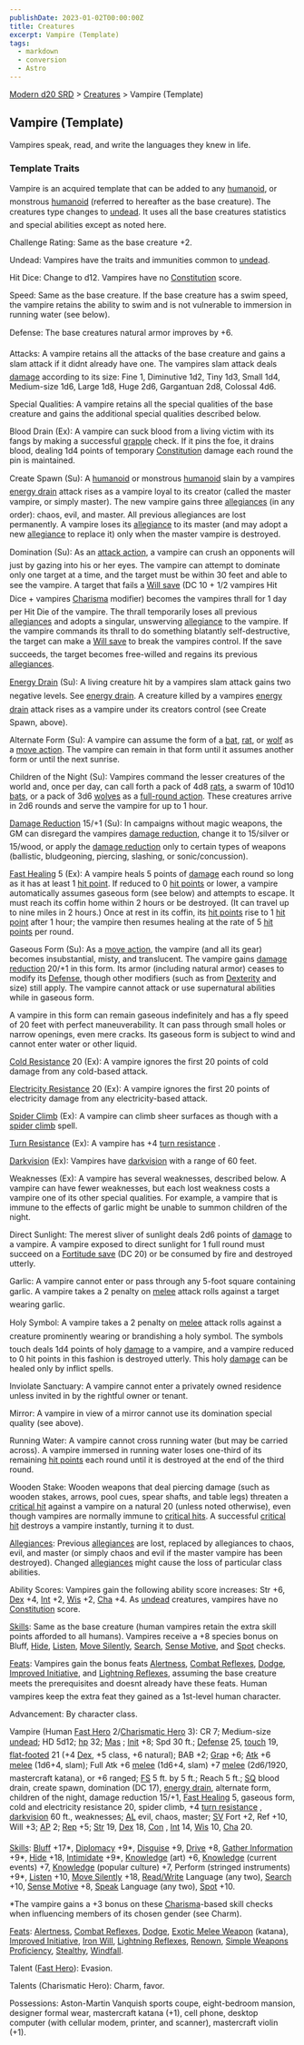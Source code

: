 ```yaml
---
publishDate: 2023-01-02T00:00:00Z
title: Creatures
excerpt: Vampire (Template)
tags:
  - markdown
  - conversion
  - Astro
---
```


[Modern d20 SRD](/#modernD20) > [Creatures](modern-d20-srd-creatures-index) > Vampire (Template)

## Vampire (Template)

Vampires speak, read, and write the languages they knew in life.

### Template Traits

Vampire is an acquired template that can be added to any [humanoid](modern-d20-srd-creature-types-humanoid), or monstrous [humanoid](modern-d20-srd-creature-types-humanoid) (referred to hereafter as the base creature). The creatures type changes to [undead](modern-d20-srd-creature-types-undead). It uses all the base creatures statistics and special abilities except as noted here.

Challenge Rating: Same as the base creature +2.

Undead: Vampires have the traits and immunities common to [undead](modern-d20-srd-creature-types-undead).

Hit Dice: Change to d12. Vampires have no [Constitution](modern-d20-srd-basics-ability-scores) score.

Speed: Same as the base creature. If the base creature has a swim speed, the vampire retains the ability to swim and is not vulnerable to immersion in running water (see below).

Defense: The base creatures natural armor improves by +6.

Attacks: A vampire retains all the attacks of the base creature and gains a slam attack if it didnt already have one. The vampires slam attack deals [damage](modern-d20-srd-combat-damage) according to its size: Fine 1, Diminutive 1d2, Tiny 1d3, Small 1d4, Medium-size 1d6, Large 1d8, Huge 2d6, Gargantuan 2d8, Colossal 4d6.

Special Qualities: A vampire retains all the special qualities of the base creature and gains the additional special qualities described below.

Blood Drain (Ex): A vampire can suck blood from a living victim with its fangs by making a successful [grapple](modern-d20-srd-combat-grapple) check. If it pins the foe, it drains blood, dealing 1d4 points of temporary [Constitution](modern-d20-srd-basics-ability-scores) damage each round the pin is maintained.

Create Spawn (Su): A [humanoid](modern-d20-srd-creature-types-humanoid) or monstrous [humanoid](modern-d20-srd-creature-types-humanoid) slain by a vampires [energy drain](modern-d20-srd-special-abilities-energy-drain) attack rises as a vampire loyal to its creator (called the master vampire, or simply master). The new vampire gains three [allegiances](modern-d20-srd-basics-allegiances) (in any order): chaos, evil, and master. All previous allegiances are lost permanently. A vampire loses its [allegiance](modern-d20-srd-basics-allegiances) to its master (and may adopt a new [allegiance](modern-d20-srd-basics-allegiances) to replace it) only when the master vampire is destroyed.

Domination (Su): As an [attack action](modern-d20-srd-combat-attack-actions), a vampire can crush an opponents will just by gazing into his or her eyes. The vampire can attempt to dominate only one target at a time, and the target must be within 30 feet and able to see the vampire. A target that fails a [Will save](modern-d20-srd-basics-saving-throws) (DC 10 + 1/2 vampires Hit Dice + vampires [Charisma](modern-d20-srd-basics-ability-scores) modifier) becomes the vampires thrall for 1 day per Hit Die of the vampire. The thrall temporarily loses all previous [allegiances](modern-d20-srd-basics-allegiances) and adopts a singular, unswerving [allegiance](modern-d20-srd-basics-allegiances) to the vampire. If the vampire commands its thrall to do something blatantly self-destructive, the target can make a [Will save](modern-d20-srd-basics-saving-throws) to break the vampires control. If the save succeeds, the target becomes free-willed and regains its previous [allegiances](modern-d20-srd-basics-allegiances).

[Energy Drain](modern-d20-srd-special-abilities-energy-drain) (Su): A living creature hit by a vampires
slam attack gains two negative levels. See [energy drain](modern-d20-srd-special-abilities-energy-drain).
A creature killed by a vampires [energy drain](modern-d20-srd-special-abilities-energy-drain) attack rises as a vampire under its creators control (see Create Spawn, above).

Alternate Form (Su): A vampire can assume the form of a [bat](modern-d20-srd-creatures-bat), [rat](modern-d20-srd-creatures-rat), or [wolf](modern-d20-srd-creatures-wolf) as a [move action](modern-d20-srd-combat-move-actions). The vampire can remain in that form until it assumes another form or until the next sunrise.

Children of the Night (Su): Vampires command the lesser creatures of the world and, once per day, can call forth a pack of 4d8 [rats](modern-d20-srd-creatures-rat), a swarm of 10d10 [bats](modern-d20-srd-creatures-bat), or a pack of 3d6 [wolves](modern-d20-srd-creatures-wolf) as a [full-round action](modern-d20-srd-combat-full-round-actions). These creatures arrive in 2d6 rounds and serve the vampire for up to 1 hour.

[Damage Reduction](modern-d20-srd-special-abilities-damage-reduction) 15/+1 (Su): In campaigns without magic weapons, the GM can disregard the vampires [damage reduction](modern-d20-srd-special-abilities-damage-reduction), change it to 15/silver or 15/wood, or apply the [damage reduction](modern-d20-srd-special-abilities-damage-reduction) only to certain types of weapons (ballistic, bludgeoning, piercing, slashing, or sonic/concussion).

[Fast Healing](modern-d20-srd-special-abilities-fast-healing) 5 (Ex): A vampire heals 5 points of [damage](modern-d20-srd-combat-damage) each round so long as it has at least 1 [hit point](modern-d20-srd-combat-hit-points). If reduced to 0 [hit points](modern-d20-srd-combat-hit-points) or lower, a vampire automatically assumes gaseous form (see below) and attempts to escape. It must reach its coffin home within 2 hours or be destroyed. (It can travel up to nine miles in 2 hours.) Once at rest in its coffin, its [hit points](modern-d20-srd-combat-hit-points) rise to 1 [hit point](modern-d20-srd-combat-hit-points) after 1 hour; the vampire then resumes healing at the rate of 5 [hit points](modern-d20-srd-combat-hit-points) per round.

Gaseous Form (Su): As a [move action](modern-d20-srd-combat-move-actions), the vampire (and all its gear) becomes insubstantial, misty, and translucent. The vampire gains [damage reduction](modern-d20-srd-special-abilities-damage-reduction) 20/+1 in this form. Its armor (including natural armor) ceases to modify its [Defense](modern-d20-srd-combat-defense), though other modifiers (such as from [Dexterity](modern-d20-srd-basics-ability-scores) and size) still apply. The vampire cannot attack or use supernatural abilities while in gaseous form.

A vampire in this form can remain gaseous indefinitely and has a fly speed of 20 feet with perfect maneuverability. It can pass through small holes or narrow openings, even mere cracks. Its gaseous form is subject to wind and cannot enter water or other liquid.

[Cold Resistance](modern-d20-srd-special-abilities-resistance-to-energy) 20 (Ex): A vampire ignores the first 20 points of cold damage from any cold-based attack.

[Electricity Resistance](modern-d20-srd-special-abilities-resistance-to-energy) 20 (Ex): A vampire ignores the first 20 points of electricity damage from any electricity-based attack.

[Spider Climb](modern-d20-srd-fx-spider-climb) (Ex): A vampire can climb sheer surfaces as though with a [spider climb](modern-d20-srd-fx-spider-climb) spell.

[Turn Resistance](modern-d20-srd-special-abilities-turn-resistance) (Ex): A vampire has +4 [turn resistance](modern-d20-srd-special-abilities-turn-resistance) .

[Darkvision](modern-d20-srd-special-abilities-darkvision) (Ex): Vampires have [darkvision](modern-d20-srd-special-abilities-darkvision) with a range of 60 feet.

Weaknesses (Ex): A vampire has several weaknesses, described below. A vampire can have fewer weaknesses, but each lost weakness costs a vampire one of its other special qualities. For example, a vampire that is immune to the effects of garlic might be unable to summon children of the night.

Direct Sunlight: The merest sliver of sunlight deals 2d6 points of [damage](modern-d20-srd-combat-damage) to a vampire. A vampire exposed to direct sunlight for 1 full round must succeed on a [Fortitude save](modern-d20-srd-basics-saving-throws) (DC 20) or be consumed by fire and destroyed utterly.

Garlic: A vampire cannot enter or pass through any 5-foot square containing garlic. A vampire takes a 2 penalty on [melee](modern-d20-srd-combat-attack-roll) attack rolls against a target wearing garlic.

Holy Symbol: A vampire takes a 2 penalty on [melee](modern-d20-srd-combat-attack-roll) attack rolls against a creature prominently wearing or brandishing a holy symbol. The symbols touch deals 1d4 points of holy [damage](modern-d20-srd-combat-damage) to a vampire, and a vampire reduced to 0 hit points in this fashion is destroyed utterly. This holy [damage](modern-d20-srd-combat-damage) can be healed only by inflict spells.

Inviolate Sanctuary: A vampire cannot enter a privately owned residence unless invited in by the rightful owner or tenant.

Mirror: A vampire in view of a mirror cannot use its domination special quality (see above).

Running Water: A vampire cannot cross running water (but may be carried across). A vampire immersed in running water loses one-third of its remaining [hit points](modern-d20-srd-combat-hit-points) each round until it is destroyed at the end of the third round.

Wooden Stake: Wooden weapons that deal piercing damage (such as wooden stakes, arrows, pool cues, spear shafts, and table legs) threaten a [critical hit](modern-d20-srd-combat-critical-hits) against a vampire on a natural 20 (unless noted otherwise), even though vampires are normally immune to [critical hits](modern-d20-srd-combat-critical-hits). A successful [critical hit](modern-d20-srd-combat-critical-hits) destroys a vampire instantly, turning it to dust.

[Allegiances](modern-d20-srd-basics-allegiances): Previous [allegiances](modern-d20-srd-basics-allegiances) are lost, replaced by allegiances to chaos, evil, and master (or simply chaos and evil if the master vampire has been destroyed). Changed [allegiances](modern-d20-srd-basics-allegiances) might cause the loss of particular class abilities.

Ability Scores: Vampires gain the following ability score increases: Str +6, [Dex](modern-d20-srd-basics-ability-scores) +4, [Int](modern-d20-srd-basics-ability-scores) +2, [Wis](modern-d20-srd-basics-ability-scores) +2, [Cha](modern-d20-srd-basics-ability-scores) +4. As [undead](modern-d20-srd-creature-types-undead) creatures, vampires have no [Constitution](modern-d20-srd-basics-ability-scores) score.

[Skills](modern-d20-srd-skills-index): Same as the base creature (human vampires retain the extra skill points afforded to all humans). Vampires receive a +8 species bonus on Bluff, [Hide](modern-d20-srd-skills-hide), [Listen](modern-d20-srd-skills-listen), [Move Silently](modern-d20-srd-skills-move-silently), [Search](modern-d20-srd-skills-search), [Sense Motive](modern-d20-srd-skills-sense-motive), and [Spot](modern-d20-srd-skills-spot) checks.

[Feats](modern-d20-srd-feats-index): Vampires gain the bonus feats [Alertness](modern-d20-srd-feats-alertness), [Combat Reflexes](modern-d20-srd-feats-combat-reflexes), [Dodge](modern-d20-srd-feats-dodge), [Improved Initiative](modern-d20-srd-feats-improved-initiative), and [Lightning Reflexes](modern-d20-srd-feats-lightning-reflexes), assuming the base creature meets the prerequisites and doesnt already have these feats. Human vampires keep the extra feat they gained as a 1st-level human character.

Advancement: By character class.

Vampire (Human [Fast Hero](modern-d20-srd-classes-basic-fast-hero) 2/[Charismatic Hero](modern-d20-srd-classes-basic-charismatic-hero) 3): CR 7; Medium-size [undead](modern-d20-srd-creature-types-undead); HD 5d12; [hp](modern-d20-srd-combat-hit-points) 32; [Mas](modern-d20-srd-creatures-creature-overview) ; [Init](modern-d20-srd-combat-initiative) +8; Spd 30 ft.; [Defense](modern-d20-srd-combat-defense) 25, [touch](modern-d20-srd-combat-attack-actions) 19, [flat-footed](modern-d20-srd-combat-surprise) 21 (+4 [Dex](modern-d20-srd-basics-ability-scores), +5 class, +6 natural); BAB +2; [Grap](modern-d20-srd-combat-grapple) +6; [Atk](modern-d20-srd-combat-attack-roll) +6 [melee](modern-d20-srd-combat-attack-roll) (1d6+4, slam); Full Atk +6 [melee](modern-d20-srd-combat-attack-roll) (1d6+4, slam) +7 [melee](modern-d20-srd-combat-attack-roll) (2d6/1920, mastercraft katana), or +6 ranged; [FS](modern-d20-srd-creatures-creature-overview) 5 ft. by 5 ft.; Reach 5 ft.; [SQ](modern-d20-srd-creatures-creature-overview) blood drain, create spawn, domination (DC 17), [energy drain](modern-d20-srd-special-abilities-energy-drain),
alternate form, children of the night, damage reduction 15/+1, [Fast Healing](modern-d20-srd-special-abilities-fast-healing) 5, gaseous form, cold and electricity resistance 20, spider climb, +4 [turn resistance](modern-d20-srd-special-abilities-turn-resistance) , [darkvision](modern-d20-srd-special-abilities-darkvision) 60 ft., weaknesses; [AL](modern-d20-srd-basics-allegiances) evil, chaos, master; [SV](modern-d20-srd-basics-saving-throws) Fort +2, Ref +10, Will +3; [AP](modern-d20-srd-creatures-creature-overview) 2; [Rep](modern-d20-srd-creatures-creature-overview) +5; [Str](modern-d20-srd-basics-ability-scores) 19, [Dex](modern-d20-srd-basics-ability-scores) 18, [Con](modern-d20-srd-basics-ability-scores) , [Int](modern-d20-srd-basics-ability-scores) 14, [Wis](modern-d20-srd-basics-ability-scores) 10, [Cha](modern-d20-srd-basics-ability-scores) 20.

[Skills](modern-d20-srd-skills-index): [Bluff](modern-d20-srd-skills-bluff) +17*, [Diplomacy](modern-d20-srd-skills-diplomacy) +9*, [Disguise](modern-d20-srd-skills-disguise) +9, [Drive](modern-d20-srd-skills-drive) +8, [Gather Information](modern-d20-srd-skills-gather-information) +9*, [Hide](modern-d20-srd-skills-hide) +18, [Intimidate](modern-d20-srd-skills-intimidate) +9*, [Knowledge](modern-d20-srd-skills-knowledge) (art) +6, [Knowledge](modern-d20-srd-skills-knowledge) (current events) +7, [Knowledge](modern-d20-srd-skills-knowledge) (popular culture) +7, Perform (stringed instruments) +9\*, [Listen](modern-d20-srd-skills-listen) +10, [Move Silently](modern-d20-srd-skills-move-silently) +18, [Read/Write](modern-d20-srd-skills-read-write-language) Language (any two), [Search](modern-d20-srd-skills-search) +10, [Sense Motive](modern-d20-srd-skills-sense-motive) +8, [Speak](modern-d20-srd-skills-speak-language) Language (any two), [Spot](modern-d20-srd-skills-spot) +10.

\*The vampire gains a +3 bonus on these [Charisma](modern-d20-srd-basics-ability-scores)-based skill checks when influencing members of its chosen gender (see Charm).

[Feats](modern-d20-srd-feats-index): [Alertness](modern-d20-srd-feats-alertness), [Combat Reflexes](modern-d20-srd-feats-combat-reflexes), [Dodge](modern-d20-srd-feats-dodge), [Exotic Melee Weapon](modern-d20-srd-feats-exotic-melee-weapons-proficiency) (katana), [Improved Initiative](modern-d20-srd-feats-improved-initiative), [Iron Will](modern-d20-srd-feats-iron-will), [Lightning Reflexes](modern-d20-srd-feats-lightning-reflexes), [Renown](modern-d20-srd-feats-renown), [Simple Weapons Proficiency](modern-d20-srd-feats-simple-weapons-proficiency), [Stealthy](modern-d20-srd-feats-stealthy), [Windfall](modern-d20-srd-feats-windfall).

Talent ([Fast Hero](modern-d20-srd-classes-basic-fast-hero)): Evasion.

Talents (Charismatic Hero): Charm, favor.

Possessions: Aston-Martin Vanquish sports coupe, eight-bedroom mansion, designer formal wear, mastercraft katana (+1), cell phone, desktop computer (with cellular modem, printer, and scanner), mastercraft violin (+1).

